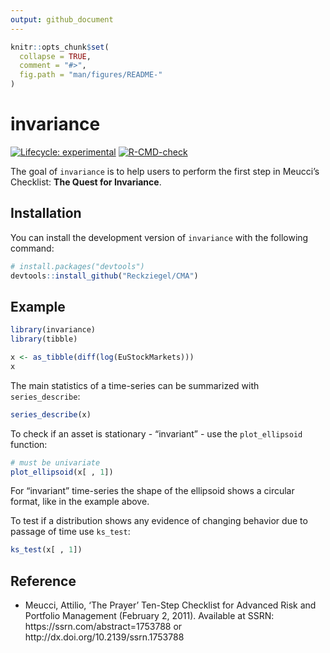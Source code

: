 ```yaml
---
output: github_document
---
```


<!-- README.md is generated from README.Rmd. Please edit that file -->

```r
knitr::opts_chunk$set(
  collapse = TRUE,
  comment = "#>",
  fig.path = "man/figures/README-"
)
```

# invariance

<!-- badges: start -->
[![Lifecycle: experimental](https://img.shields.io/badge/lifecycle-experimental-orange.svg)](https://lifecycle.r-lib.org/articles/stages.html#experimental)
[![R-CMD-check](https://github.com/Reckziegel/invariance/actions/workflows/R-CMD-check.yaml/badge.svg)](https://github.com/Reckziegel/invariance/actions/workflows/R-CMD-check.yaml)
<!-- badges: end -->

The goal of `invariance` is to help users to perform the first step in Meucci's Checklist: __The Quest for Invariance__.


## Installation

You can install the development version of `invariance` with the following command:

``` r
# install.packages("devtools")
devtools::install_github("Reckziegel/CMA")
```

## Example


```r
library(invariance)
library(tibble)

x <- as_tibble(diff(log(EuStockMarkets)))
x
```

The main statistics of a time-series can be summarized with `series_describe`:

```r
series_describe(x)
```

To check if an asset is stationary - "invariant" - use the `plot_ellipsoid` function:

```r
# must be univariate
plot_ellipsoid(x[ , 1]) 
```

For "invariant" time-series the shape of the ellipsoid shows a circular format, like in the example above.

To test if a distribution shows any evidence of changing behavior due to passage of time use `ks_test`:

```r
ks_test(x[ , 1])
```

## Reference

- Meucci, Attilio, ‘The Prayer’ Ten-Step Checklist for Advanced Risk and Portfolio Management (February 2, 2011). Available at SSRN: https://ssrn.com/abstract=1753788 or http://dx.doi.org/10.2139/ssrn.1753788
